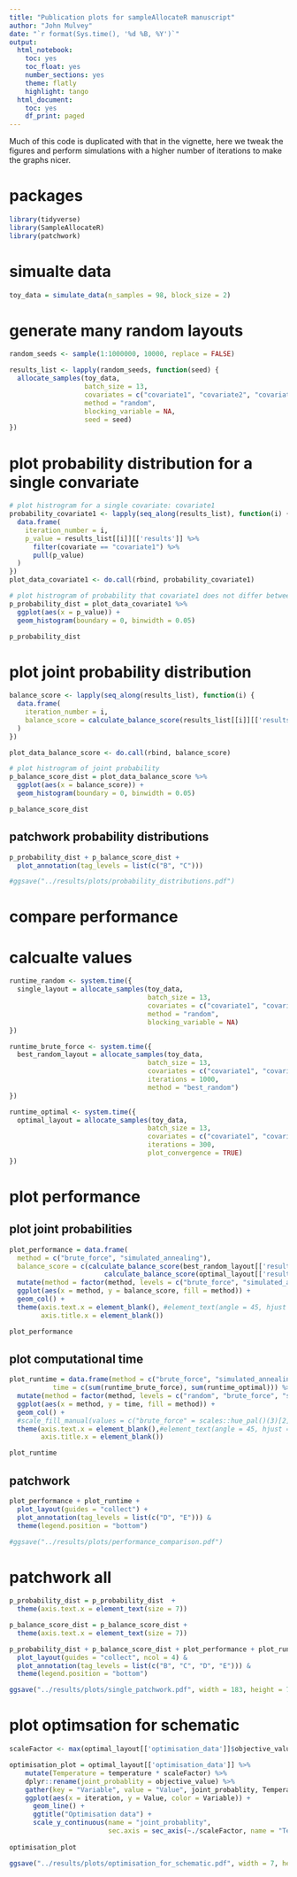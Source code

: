 ```yaml
---
title: "Publication plots for sampleAllocateR manuscript"
author: "John Mulvey"
date: "`r format(Sys.time(), '%d %B, %Y')`"
output:
  html_notebook:
    toc: yes
    toc_float: yes
    number_sections: yes
    theme: flatly
    highlight: tango
  html_document:
    toc: yes
    df_print: paged
---
```


Much of this code is duplicated with that in the vignette, here we tweak the figures and perform simulations with a higher number of iterations to make the graphs nicer.

# packages
```r
library(tidyverse)
library(SampleAllocateR)
library(patchwork)
```


# simualte data
```r
toy_data = simulate_data(n_samples = 98, block_size = 2)
```


# generate many random layouts
```r
random_seeds <- sample(1:1000000, 10000, replace = FALSE)

results_list <- lapply(random_seeds, function(seed) {
  allocate_samples(toy_data,
                   batch_size = 13,
                   covariates = c("covariate1", "covariate2", "covariate3"),
                   method = "random",
                   blocking_variable = NA,
                   seed = seed)
})
```


# plot probability distribution for a single convariate
```r
# plot histrogram for a single covariate: covariate1
probability_covariate1 <- lapply(seq_along(results_list), function(i) {
  data.frame(
    iteration_number = i,
    p_value = results_list[[i]][['results']] %>%
      filter(covariate == "covariate1") %>%
      pull(p_value)
  )
})
plot_data_covariate1 <- do.call(rbind, probability_covariate1)

# plot histrogram of probability that covariate1 does not differ between the batches
p_probability_dist = plot_data_covariate1 %>%
  ggplot(aes(x = p_value)) +
  geom_histogram(boundary = 0, binwidth = 0.05)

p_probability_dist
```


# plot joint probability distribution
```r
balance_score <- lapply(seq_along(results_list), function(i) {
  data.frame(
    iteration_number = i,
    balance_score = calculate_balance_score(results_list[[i]][['results']]$p_value, na.rm = TRUE)
  )
})

plot_data_balance_score <- do.call(rbind, balance_score)

# plot histrogram of joint probability
p_balance_score_dist = plot_data_balance_score %>%
  ggplot(aes(x = balance_score)) +
  geom_histogram(boundary = 0, binwidth = 0.05)

p_balance_score_dist
```


## patchwork probability distributions
```r
p_probability_dist + p_balance_score_dist +
  plot_annotation(tag_levels = list(c("B", "C")))

#ggsave("../results/plots/probability_distributions.pdf")
```


# compare performance
# calcualte values
```r
runtime_random <- system.time({
  single_layout = allocate_samples(toy_data,
                                   batch_size = 13,
                                   covariates = c("covariate1", "covariate2", "covariate3"),
                                   method = "random",
                                   blocking_variable = NA)
})

runtime_brute_force <- system.time({
  best_random_layout = allocate_samples(toy_data, 
                                   batch_size = 13, 
                                   covariates = c("covariate1", "covariate2", "covariate3"),
                                   iterations = 1000,
                                   method = "best_random")
})

runtime_optimal <- system.time({
  optimal_layout = allocate_samples(toy_data, 
                                   batch_size = 13, 
                                   covariates = c("covariate1", "covariate2", "covariate3"),
                                   iterations = 300,
                                   plot_convergence = TRUE)
})
```


# plot performance
## plot joint probabilities
```r
plot_performance = data.frame(
  method = c("brute_force", "simulated_annealing"),
  balance_score = c(calculate_balance_score(best_random_layout[['results']]$p_value),
                        calculate_balance_score(optimal_layout[['results']]$p_value))) %>%
  mutate(method = factor(method, levels = c("brute_force", "simulated_annealing"))) %>%
  ggplot(aes(x = method, y = balance_score, fill = method)) +
  geom_col() +
  theme(axis.text.x = element_blank(), #element_text(angle = 45, hjust = 1), 
        axis.title.x = element_blank())

plot_performance
```


## plot computational time
```r
plot_runtime = data.frame(method = c("brute_force", "simulated_annealing"),
           time = c(sum(runtime_brute_force), sum(runtime_optimal))) %>%
  mutate(method = factor(method, levels = c("random", "brute_force", "simulated_annealing"))) %>%
  ggplot(aes(x = method, y = time, fill = method)) +
  geom_col() +
  #scale_fill_manual(values = c("brute_force" = scales::hue_pal()(3)[2], "simulated_annealing" = scales::hue_pal()(3)[3])) +
  theme(axis.text.x = element_blank(),#element_text(angle = 45, hjust = 1),
        axis.title.x = element_blank())

plot_runtime
```


## patchwork
```r
plot_performance + plot_runtime +
  plot_layout(guides = "collect") +
  plot_annotation(tag_levels = list(c("D", "E"))) &
  theme(legend.position = "bottom")

#ggsave("../results/plots/performance_comparison.pdf")
```


# patchwork all
```r
p_probability_dist = p_probability_dist  +
  theme(axis.text.x = element_text(size = 7))

p_balance_score_dist = p_balance_score_dist +
  theme(axis.text.x = element_text(size = 7))

p_probability_dist + p_balance_score_dist + plot_performance + plot_runtime +
  plot_layout(guides = "collect", ncol = 4) &
  plot_annotation(tag_levels = list(c("B", "C", "D", "E"))) &
  theme(legend.position = "bottom")

ggsave("../results/plots/single_patchwork.pdf", width = 183, height = 70, units = "mm")
```


# plot optimsation for schematic
```r
scaleFactor <- max(optimal_layout[['optimisation_data']]$objective_value) / max(optimal_layout[['optimisation_data']]$temperature)

optimisation_plot = optimal_layout[['optimisation_data']] %>%
    mutate(Temperature = temperature * scaleFactor) %>%
    dplyr::rename(joint_probablity = objective_value) %>%
    gather(key = "Variable", value = "Value", joint_probablity, Temperature) %>%
    ggplot(aes(x = iteration, y = Value, color = Variable)) +
      geom_line() +
      ggtitle("Optimisation data") +
      scale_y_continuous(name = "joint_probablity",
                         sec.axis = sec_axis(~./scaleFactor, name = "Temperature"))
    
optimisation_plot

ggsave("../results/plots/optimisation_for_schematic.pdf", width = 7, height = 5)
```











